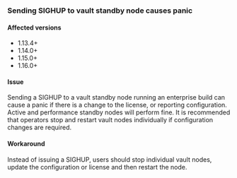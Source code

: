 ### Sending SIGHUP to vault standby node causes panic

#### Affected versions

- 1.13.4+
- 1.14.0+
- 1.15.0+
- 1.16.0+

#### Issue

Sending a SIGHUP to a vault standby node running an enterprise build can cause a panic
if there is a change to the license, or reporting configuration.
Active and performance standby nodes will perform fine. It is recommended that operators
stop and restart vault nodes individually if configuration changes are required.


#### Workaround

Instead of issuing a SIGHUP, users should stop individual vault nodes, update the configuration 
or license and then restart the node. 
